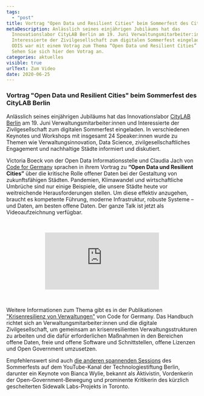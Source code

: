 ```yaml
---
tags:
  - "post"
title: Vortrag "Open Data und Resilient Cities" beim Sommerfest des CityLAB Berlin
metaDescription: Anlässlich seines einjährigen Jubiläums hat das
  Innovationslabor CityLAB Berlin am 19. Juni Verwaltungsmitarbeiter:innen und
  Interessierte der Zivilgesellschaft zum digitalen Sommerfest eingeladen. Die
  ODIS war mit einem Votrag zum Thema “Open Data und Resilient Cities” dabei.
  Sehen Sie sich hier den Votrag an.
categories: aktuelles
visible: true
urlText: Zum Video
date: 2020-06-25
---
```


### Vortrag "Open Data und Resilient Cities" beim Sommerfest des CityLAB Berlin

Anlässlich seines einjährigen Jubiläums hat das Innovationslabor [CityLAB Berlin](https://www.citylab-berlin.org) am 19. Juni Verwaltungsmitarbeiter:innen und Interessierte der Zivilgesellschaft zum digitalen Sommerfest eingeladen. In verschiedenen Keynotes und Workshops mit insgesamt 24 Speaker:innen wurde zu Themen wie Verwaltungsinnovation, Data Science, zivilgesellschaftliches Engagement und nachhaltige Städte informiert und diskutiert.

Victoria Boeck von der Open Data Informationsstelle und Claudia Jach von [Code for Germany](https://www.codefor.de) sprachen in ihrem Vortrag zu **“Open Data und Resilient Cities”** über die kritische Rolle offener Daten bei der Gestaltung von zukunftsfähigen Städten. Pandemien, Klimawandel und wirtschaftliche Umbrüche sind nur einige Beispiele, die unsere Städte heute vor weitreichende Herausforderungen stellen. Um diese effektiv anzugehen, braucht es kompetente Führung, moderne Infrastruktur, robuste Systeme – und Daten, am besten offene Daten. Der ganze Talk ist jetzt als Videoaufzeichnung verfügbar.

<br />
<p style="text-align: center;">
  <iframe
    class="video-big"
    src="https://www.youtube.com/embed/MBV6ASWoY3Q"
    frameborder="0"
    allow="accelerometer; autoplay; encrypted-media; gyroscope; picture-in-picture"
    allowfullscreen
  ></iframe>
</p>
<br />

Weitere Informationen zum Thema gibt es in der Publikationen ["Krisenresilienz von Verwaltungen"](https://codefor.de/documents/Handbuch-Krisenresilienz.pdf) von Code for Germany. Das Handbuch richtet sich an Verwaltungsmitarbeiter:innen und die digitale Zivilgesellschaft, um gemeinsam an krisenresilienten Verwaltungsstrukturen zu arbeiten und die dafür erforderlichen Maßnahmen in den Bereichen offene Daten, freie und offene Software und Schnittstellen, offene Lizenzen und Open Government umzusetzen.

Empfehlenswert sind auch [die anderen spannenden Sessions](https://www.youtube.com/results?search_query=CityLAB+Berlin&sp=EiG4AQHCARtDaElKWXlYU21kTlBxRWNSSng4SkNOVmxaZjA%253D) des Sommerfests auf dem YouTube-Kanal der Technologiestiftung Berlin, darunter ein Keynote von Bianca Wylie, bekannt als Aktivistin, Vordenkerin der Open-Government-Bewegung und prominente Kritikerin des kürzlich gescheiterten Sidewalk Labs-Projekts in Toronto.

